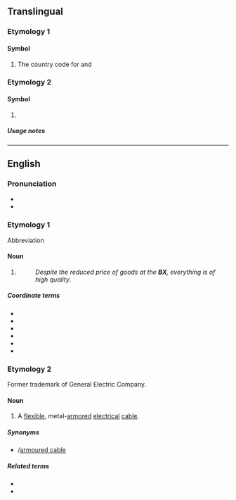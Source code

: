 {{also|Bx}}

==Translingual==

===Etymology 1===

====Symbol====
{{mul-symbol}}

# The {{w|lang=en|World Meteorological Organization}} country code for {{l|en|Belgium}} and {{l|en|Luxembourg}}

===Etymology 2===

====Symbol====
{{mul-symbol}}

# {{ISO 3166|1|2|inr=1|Benelux Office for Intellectual Property}}

=====Usage notes=====
{{ISO 3166/inr|1949=1|the {{w|World Intellectual Property Organization}}|the {{w|WIPO ST.3}} standard}}

----

==English==
{{wikipedia|lang=en}}

===Pronunciation===
* {{IPA|en|/biːˈɛks/}}
* {{rhymes|en|ɛks}}

===Etymology 1===
Abbreviation

====Noun====
{{en-noun|es}}

# {{lb|en|US|military}} {{initialism of|en|base exchange}} {{ngd|The U.S. [[Air Force]]'s {{w|lang=en|Base Exchange}}}}
#: ''Despite the reduced price of goods at the '''BX''', everything is of high quality''.

=====Coordinate terms=====
{{sense|base exchange}}
{{top3}}
* {{l|en|PX}}
* {{l|en|NEX}}
* {{l|en|MCX}}
* {{l|en|CGX}}
* {{l|en|commissary}}
* {{l|en|shopette}}
{{bottom}}

===Etymology 2===
Former trademark of General Electric Company.

====Noun====
{{en-noun|?}}

# A [[flexible]], metal-[[armored]] [[electrical]] [[cable]].

=====Synonyms=====
* {{l|en|armored cable}}/[[armoured cable]]

=====Related terms=====
* {{l|en|electrical cable}}
* {{l|en|power cable}}